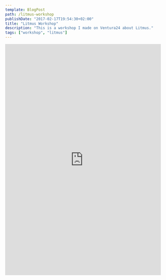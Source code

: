 ```yaml
---
template: BlogPost
path: /litmus-workshop
publishDate: "2017-02-17T19:54:30+02:00"
title: "Litmus Workshop"
description: "This is a workshop I made on Ventura24 about Litmus."
tags: ["workshop", "litmus"]
---
```


<iframe
	src="https://docs.google.com/presentation/d/e/2PACX-1vR50kccNgG4szgdO_gNwugz5H8Bs-7WOgUj4pT6n_gCz9lT3HzeKm_JSvSY0J5QJZZFAu-nX4nkJcU9/embed?start=false&loop=false&delayms=3000"
	frameborder="0"
	width="100%"
	height="749"
	allowfullscreen="true"
	mozallowfullscreen="true"
	webkitallowfullscreen="true"
></iframe>
